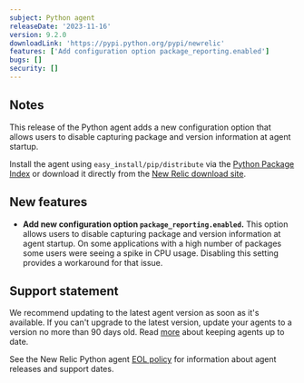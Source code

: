 ```yaml
---
subject: Python agent
releaseDate: '2023-11-16'
version: 9.2.0
downloadLink: 'https://pypi.python.org/pypi/newrelic'
features: ['Add configuration option package_reporting.enabled']
bugs: []
security: []
---
```


## Notes

This release of the Python agent adds a new configuration option that allows users to disable capturing package and version information at agent startup.

Install the agent using `easy_install/pip/distribute` via the [Python Package Index](https://pypi.python.org/pypi/newrelic) or download it directly from the [New Relic download site](https://download.newrelic.com/python_agent/release).

## New features

* **Add new configuration option `package_reporting.enabled`.**
  This option allows users to disable capturing package and version information at agent startup. On some applications with a high number of packages some users were seeing a spike in CPU usage. Disabling this setting provides a workaround for that issue.

## Support statement

We recommend updating to the latest agent version as soon as it's available. If you can't upgrade to the latest version, update your agents to a version no more than 90 days old. Read [more](/docs/new-relic-solutions/new-relic-one/install-configure/update-new-relic-agent/) about keeping agents up to date.

See the New Relic Python agent [EOL policy](/docs/apm/agents/python-agent/getting-started/python-agent-eol-policy/) for information about agent releases and support dates.

